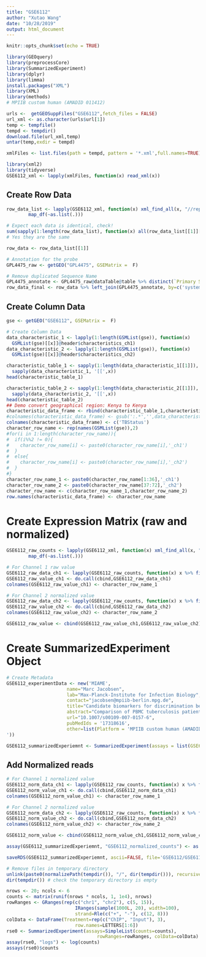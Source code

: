 ```yaml
---
title: "GSE6112"
author: "Xutao Wang"
date: "10/28/2019"
output: html_document
---
```


```r
knitr::opts_chunk$set(echo = TRUE)
```

```r
library(GEOquery)
library(preprocessCore)
library(SummarizedExperiment)
library(dplyr)
library(limma)
install.packages("XML")
library(XML)
library(methods)
# MPIIB custom human (AMADID 011412)
```


```r
urls <-  getGEOSuppFiles("GSE6112",fetch_files = FALSE)
url_xml <- as.character(urls$url[1])
temp <- tempfile()
tempd <- tempdir()
download.file(url_xml,temp)
untar(temp,exdir = tempd)

xmlFiles <- list.files(path = tempd, pattern = '*.xml',full.names=TRUE);xmlFiles

library(xml2)
library(tidyverse)
GSE6112_xml <- lapply(xmlFiles, function(x) read_xml(x))
```

## Create Row Data
```r
row_data_list <- lapply(GSE6112_xml, function(x) xml_find_all(x, "//reporter") %>% map(xml_attrs) %>% 
        map_df(~as.list(.)))

# Expect each data is identical, check!
sum(sapply(1:length(row_data_list), function(x) all(row_data_list[[1]][,1] != row_data_list[[x]][,1])))
# Yes they are the same

row_data <- row_data_list[[1]]

# Annotation for the probe
GPL4475_raw <- getGEO("GPL4475", GSEMatrix =  F)

# Remove duplicated Sequence Name
GPL4475_annotate <- GPL4475_raw@dataTable@table %>% distinct(`Primary Sequence Name`, .keep_all = TRUE) %>% filter(`Primary Sequence Name`!='')
row_data_final <- row_data %>% left_join(GPL4475_annotate, by=c('systematic_name' = 'Primary Sequence Name')) %>% DataFrame()
```

## Create Column Data
```r
gse <- getGEO("GSE6112", GSEMatrix =  F)

# Create Column Data
data_characteristic_1 <- lapply(1:length(GSMList(gse)), function(x)  
  GSMList(gse)[[x]]@header$characteristics_ch1)
data_characteristic_2 <- lapply(1:length(GSMList(gse)), function(x)  
  GSMList(gse)[[x]]@header$characteristics_ch2)

characteristic_table_1 <- sapply(1:length(data_characteristic_1[[1]]), function(x) 
  sapply(data_characteristic_1, '[[',x)) 
head(characteristic_table_1)

characteristic_table_2 <- sapply(1:length(data_characteristic_2[[1]]), function(x) 
  sapply(data_characteristic_2, '[[',x)) 
head(characteristic_table_2)
## Demo convert geographical region: Kenya to Kenya
characteristic_data_frame <- rbind(characteristic_table_1,characteristic_table_2) %>% DataFrame()
#colnames(characteristic_data_frame) <- gsub(':.*','',data_characteristic[[1]])
colnames(characteristic_data_frame) <- c('TBStatus')
character_row_name <- rep(names(GSMList(gse)),2)
#for(i in 1:length(character_row_name)){
#  if(i%%2 != 0){
#    character_row_name[i] <- paste0(character_row_name[i],'_ch1')
#  }
#  else{
#    character_row_name[i] <- paste0(character_row_name[i],'_ch2')
#  }
#}
character_row_name_1 <- paste0(character_row_name[1:36],'_ch1')
character_row_name_2 <- paste0(character_row_name[37:72],'_ch2')
character_row_name <- c(character_row_name_1,character_row_name_2)
row.names(characteristic_data_frame) <- character_row_name
```

# Create Expression Matrix (raw and normalized)
```r
GSE6112_raw_counts <- lapply(GSE6112_xml, function(x) xml_find_all(x, "//signal") %>% map(xml_attrs) %>% 
        map_df(~as.list(.)))

# For Channel 1 raw value
GSE6112_raw_data_ch1 <- lapply(GSE6112_raw_counts, function(x) x %>% filter(as.numeric(row.names(x))%%2 != 0) %>% dplyr::select(raw_value))
GSE6112_raw_value_ch1 <- do.call(cbind,GSE6112_raw_data_ch1) 
colnames(GSE6112_raw_value_ch1) <- character_row_name_1

# For Channel 2 normalized value
GSE6112_raw_data_ch2 <- lapply(GSE6112_raw_counts, function(x) x %>% filter(as.numeric(row.names(x))%%2 == 0) %>% dplyr::select(raw_value))
GSE6112_raw_value_ch2 <- do.call(cbind,GSE6112_raw_data_ch2) 
colnames(GSE6112_raw_value_ch2) <- character_row_name_2

GSE6112_raw_value <- cbind(GSE6112_raw_value_ch1,GSE6112_raw_value_ch2)
```

# Create SummarizedExperiment Object
```r
# Create Metadata
GSE6112_experimentData <- new('MIAME',
                      name="Marc Jacobsen",
                      lab="Max-Planck-Institute for Infection Biology",
                      contact="jacobsen@mpiib-berlin.mpg.de",
                      title="Candidate biomarkers for discrimination between infection and disease caused by Mycobacterium tuberculosis.",
                      abstract="Comparison of PBMC tuberculosis patients and healthy infected control donors via an reference RNA pool from non-infected controls",
                      url="10.1007/s00109-007-0157-6",
                      pubMedIds = '17318616',
                      other=list(Platform = 'MPIIB custom human (AMADID 011412), GPL4475
'))

GSE6112_summarizedExperiemnt <- SummarizedExperiment(assays = list(GSE6112_Non_normalized_counts= as.matrix(GSE6112_raw_value)), colData = characteristic_data_frame, rowData = row_data, metadata = list(GSE6112_experimentData)); GSE6112_summarizedExperiemnt

```

## Add Normalized reads
```r
# For Channel 1 normalized value
GSE6112_norm_data_ch1 <- lapply(GSE6112_raw_counts, function(x) x %>% filter(as.numeric(row.names(x))%%2 != 0) %>% dplyr::select(normalized_value))
GSE6112_norm_value_ch1 <- do.call(cbind,GSE6112_norm_data_ch1) 
colnames(GSE6112_norm_value_ch1) <- character_row_name_1

# For Channel 2 normalized value
GSE6112_norm_data_ch2 <- lapply(GSE6112_raw_counts, function(x) x %>% filter(as.numeric(row.names(x))%%2 == 0) %>% dplyr::select(normalized_value))
GSE6112_norm_value_ch2 <- do.call(cbind,GSE6112_norm_data_ch2) 
colnames(GSE6112_norm_value_ch2) <- character_row_name_2

GSE6112_norm_value <- cbind(GSE6112_norm_value_ch1,GSE6112_norm_value_ch2)

assay(GSE6112_summarizedExperiemnt, "GSE6112_normalized_counts") <- as.matrix(GSE6112_norm_value)
```

```r
saveRDS(GSE6112_summarizedExperiemnt, ascii=FALSE, file='GSE6112/GSE6112_summarizedExperiemnt.RDS')

# Remove files in temporary directory
unlink(paste0(normalizePath(tempdir()), "/", dir(tempdir())), recursive = TRUE)
dir(tempdir()) # check the temporary directory is empty
```









```r
nrows <- 20; ncols <- 6
counts <- matrix(runif(nrows * ncols, 1, 1e4), nrows)
rowRanges <- GRanges(rep(c("chr1", "chr2"), c(5, 15)),
                         IRanges(sample(1000L, 20), width=100),
                         strand=Rle(c("+", "-"), c(12, 8)))
colData <- DataFrame(Treatment=rep(c("ChIP", "Input"), 3),
                         row.names=LETTERS[1:6])
rse0 <- SummarizedExperiment(assays=SimpleList(counts=counts),
                                 rowRanges=rowRanges, colData=colData)
assay(rse0, "logs") <- log(counts)
assays(rse0)$counts
```


























































































